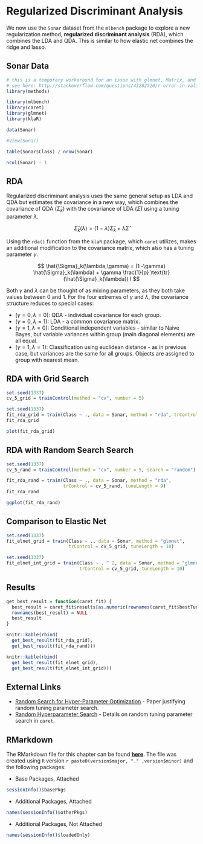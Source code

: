 # Regularized Discriminant Analysis

We now use the  `Sonar` dataset from the `mlbench` package to explore a new regularization method, **regularized discriminant analysis** (RDA), which combines the LDA and QDA. This is similar to how elastic net combines the ridge and lasso.

## Sonar Data

```r
# this is a temporary workaround for an issue with glmnet, Matrix, and R version 3.3.3
# see here: http://stackoverflow.com/questions/43282720/r-error-in-validobject-object-when-running-as-script-but-not-in-console
library(methods)
```

```r
library(mlbench)
library(caret)
library(glmnet)
library(klaR)
```

```r
data(Sonar)
```

```r
#View(Sonar)
```

```r
table(Sonar$Class) / nrow(Sonar)
```

```r
ncol(Sonar) - 1
```

## RDA

Regularized discriminant analysis uses the same general setup as LDA and QDA but estimates the covariance in a new way, which combines the covariance of QDA $(\hat{\Sigma}_k)$ with the covariance of LDA $(\hat{\Sigma})$ using a tuning parameter $\lambda$.

$$
\hat{\Sigma}_k(\lambda) = (1-\lambda)\hat{\Sigma}_k + \lambda \hat{\Sigma}
$$

Using the `rda()` function from the `klaR` package, which `caret` utilizes, makes an additional modification to the covariance matrix, which also has a tuning parameter $\gamma$.

$$
\hat{\Sigma}_k(\lambda,\gamma) = (1 -\gamma) \hat{\Sigma}_k(\lambda) + \gamma \frac{1}{p} \text{tr}(\hat{\Sigma}_k(\lambda)) I
$$

Both $\gamma$ and $\lambda$ can be thought of as mixing parameters, as they both take values between 0 and 1. For the four extremes of $\gamma$ and $\lambda$, the covariance structure reduces to special cases:

- $(\gamma=0, \lambda=0)$: QDA - individual covariance for each group.
- $(\gamma=0, \lambda=1)$: LDA - a common covariance matrix.
- $(\gamma=1, \lambda=0)$: Conditional independent variables - similar to Naive Bayes, but variable variances within group (main diagonal elements) are all equal.
- $(\gamma=1, \lambda=1)$: Classification using euclidean distance - as in previous case, but variances are the same for all groups. Objects are assigned to group with nearest mean.


## RDA with Grid Search

```r
set.seed(1337)
cv_5_grid = trainControl(method = "cv", number = 5)
```

```r
set.seed(1337)
fit_rda_grid = train(Class ~ ., data = Sonar, method = "rda", trControl = cv_5_grid)
fit_rda_grid
```

```r
plot(fit_rda_grid)
```

## RDA with Random Search Search


```r
set.seed(1337)
cv_5_rand = trainControl(method = "cv", number = 5, search = "random")
```

```r
fit_rda_rand = train(Class ~ ., data = Sonar, method = "rda",
                     trControl = cv_5_rand, tuneLength = 9)
fit_rda_rand
```

```r
ggplot(fit_rda_rand)
```


## Comparison to Elastic Net

```r
set.seed(1337)
fit_elnet_grid = train(Class ~ ., data = Sonar, method = "glmnet",
                       trControl = cv_5_grid, tuneLength = 10)
```

```r
set.seed(1337)
fit_elnet_int_grid = train(Class ~ . ^ 2, data = Sonar, method = "glmnet",
                           trControl = cv_5_grid, tuneLength = 10)
```


## Results

```r
get_best_result = function(caret_fit) {
  best_result = caret_fit$results[as.numeric(rownames(caret_fit$bestTune)), ]
  rownames(best_result) = NULL
  best_result
}
```

```r
knitr::kable(rbind(
  get_best_result(fit_rda_grid),
  get_best_result(fit_rda_rand)))
```

```r
knitr::kable(rbind(
  get_best_result(fit_elnet_grid),
  get_best_result(fit_elnet_int_grid)))

```


## External Links

- [Random Search for Hyper-Parameter Optimization](http://www.jmlr.org/papers/volume13/bergstra12a/bergstra12a) - Paper justifying random tuning parameter search.
- [Random Hyperparameter Search](https://topepo.github.io/caret/random-hyperparameter-search.html) - Details on random tuning parameter search in `caret`.


## RMarkdown

The RMarkdown file for this chapter can be found [**here**](31-rda.Rmd). The file was created using `R` version `r paste0(version$major, "." ,version$minor)` and the following packages:

- Base Packages, Attached

```r
sessionInfo()$basePkgs
```

- Additional Packages, Attached

```r
names(sessionInfo()$otherPkgs)
```

- Additional Packages, Not Attached

```r
names(sessionInfo()$loadedOnly)
```

